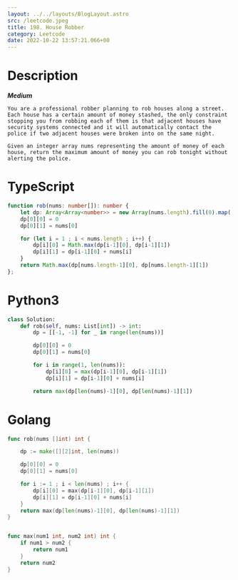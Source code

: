 ```yaml
---
layout: ../../layouts/BlogLayout.astro 
src: /leetcode.jpeg
title: 198. House Robber
category: Leetcode 
date: 2022-10-22 13:57:21.066+00 
---
```


# Description
***Medium***
```
You are a professional robber planning to rob houses along a street. Each house has a certain amount of money stashed, the only constraint stopping you from robbing each of them is that adjacent houses have security systems connected and it will automatically contact the police if two adjacent houses were broken into on the same night.

Given an integer array nums representing the amount of money of each house, return the maximum amount of money you can rob tonight without alerting the police.
```

# TypeScript
```typescript
function rob(nums: number[]): number {
    let dp: Array<Array<number>> = new Array(nums.length).fill(0).map(()=>[-1, -1])
    dp[0][0] = 0
    dp[0][1] = nums[0]

    for (let i = 1 ; i < nums.length ; i++) {
        dp[i][0] = Math.max(dp[i-1][0], dp[i-1][1])
        dp[i][1] = dp[i-1][0] + nums[i]
    }
    return Math.max(dp[nums.length-1][0], dp[nums.length-1][1])
};
```

# Python3

```python
class Solution:
    def rob(self, nums: List[int]) -> int:
        dp = [[-1, -1] for _ in range(len(nums))]

        dp[0][0] = 0
        dp[0][1] = nums[0]

        for i in range(1, len(nums)):
            dp[i][0] = max(dp[i-1][0], dp[i-1][1])
            dp[i][1] = dp[i-1][0] + nums[i]

        return max(dp[len(nums)-1][0], dp[len(nums)-1][1])
```

# Golang
``` go
func rob(nums []int) int {

    dp := make([][2]int, len(nums))

    dp[0][0] = 0
    dp[0][1] = nums[0]

    for i := 1 ; i < len(nums) ; i++ {
        dp[i][0] = max(dp[i-1][0], dp[i-1][1])
        dp[i][1] = dp[i-1][0] + nums[i]
    }
    return max(dp[len(nums)-1][0], dp[len(nums)-1][1])
}


func max(num1 int, num2 int) int {
    if num1 > num2 {
        return num1
    }
    return num2
}


```